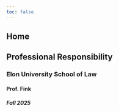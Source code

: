 ```yaml
---
toc: false
---
```


::: {.content-hidden unless-format="revealjs"}
# Home {.unnumbered}
:::

::: {.home}

## Professional Responsibility {.unnumbered}

### Elon University School of Law {.unnumbered .unlisted}

#### Prof. Fink 

##### Fall 2025

:::